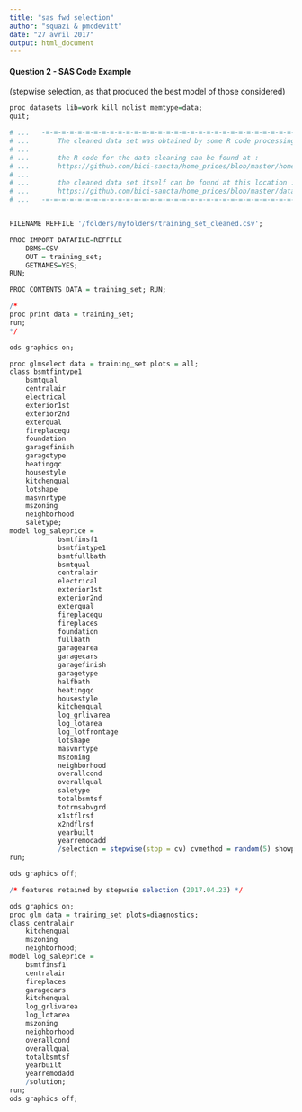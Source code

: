 ```yaml
---
title: "sas fwd selection"
author: "squazi & pmcdevitt"
date: "27 avril 2017"
output: html_document
---
```



#### __Question 2 - SAS Code Example__  

(stepwise selection, as that produced the best model of those considered)

```r

proc datasets lib=work kill nolist memtype=data;
quit;

# ...	-=-=-=-=-=-=-=-=-=-=-=-=-=-=-=-=-=-=-=-=-=-=-=-=-=-=-=-=-=-=-=-=-=-=-=-=-
# ...		The cleaned data set was obtained by some R code processing
# ...
# ...		the R code for the data cleaning can be found at :
# ...		https://github.com/bici-sancta/home_prices/blob/master/home_prices_data_prep.Rmd
# ...
# ...		the cleaned data set itself can be found at this location :
# ...		https://github.com/bici-sancta/home_prices/blob/master/data/training_set_cleaned.csv
# ...	-=-=-=-=-=-=-=-=-=-=-=-=-=-=-=-=-=-=-=-=-=-=-=-=-=-=-=-=-=-=-=-=-=-=-=-=-


FILENAME REFFILE '/folders/myfolders/training_set_cleaned.csv';

PROC IMPORT DATAFILE=REFFILE
	DBMS=CSV
	OUT = training_set;
	GETNAMES=YES;
RUN;

PROC CONTENTS DATA = training_set; RUN;

/*
proc print data = training_set;
run;
*/

ods graphics on;

proc glmselect data = training_set plots = all;
class bsmtfintype1
	bsmtqual
	centralair
	electrical
	exterior1st
	exterior2nd
	exterqual
	fireplacequ
	foundation
	garagefinish
	garagetype
	heatingqc
	housestyle
	kitchenqual
	lotshape
	masvnrtype
	mszoning
	neighborhood
	saletype;
model log_saleprice =
			bsmtfinsf1
			bsmtfintype1
			bsmtfullbath
			bsmtqual
			centralair
			electrical
			exterior1st
			exterior2nd
			exterqual
			fireplacequ
			fireplaces
			foundation
			fullbath
			garagearea
			garagecars
			garagefinish
			garagetype
			halfbath
			heatingqc
			housestyle
			kitchenqual
			log_grlivarea
			log_lotarea
			log_lotfrontage
			lotshape
			masvnrtype
			mszoning
			neighborhood
			overallcond
			overallqual
			saletype
			totalbsmtsf
			totrmsabvgrd
			x1stflrsf
			x2ndflrsf
			yearbuilt
			yearremodadd 
			/selection = stepwise(stop = cv) cvmethod = random(5) showpvalues;
run;

ods graphics off;

/* features retained by stepwsie selection (2017.04.23) */

ods graphics on;
proc glm data = training_set plots=diagnostics;
class centralair
	kitchenqual
	mszoning
	neighborhood;
model log_saleprice =
	bsmtfinsf1
	centralair
	fireplaces
	garagecars
	kitchenqual
	log_grlivarea
	log_lotarea
	mszoning
	neighborhood
	overallcond
	overallqual
	totalbsmtsf
	yearbuilt
	yearremodadd
	/solution;
run;
ods graphics off;

```